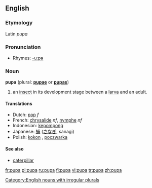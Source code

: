 ==English==
===Etymology===
Latin ''pupa''

===Pronunciation===
*Rhymes: [[Rhymes:English:-uːpə|-uːpə]]

===Noun===
'''pupa''' (plural: '''[[pupae]]''' or '''[[pupas]]''')

#an [[insect]] in its development stage between a [[larva]] and an adult.

====Translations====
{{top}}
*Dutch: [[pop]] ''f''
*French: [[chrysalide]] ''nf'', [[nymphe]] ''nf''
*Indonesian: [[kepompong]]
*Japanese: [[蛹]] ([[さなぎ]], sanagi)
*Polish: [[kokon]] {{m}}, [[poczwarka]] {{f}}
{{bottom}}

==== See also ====
*[[caterpillar]]

[[Category:English nouns with irregular plurals]]

[[fr:pupa]]
[[pl:pupa]]
[[ru:pupa]]
[[fi:pupa]]
[[vi:pupa]]
[[tr:pupa]]
[[zh:pupa]]